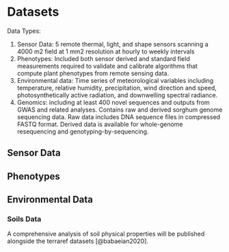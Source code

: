 # Datasets

Data Types:


1. Sensor Data: 5 remote thermal, light, and shape sensors scanning a 4000 m2 field at 1 mm2 resolution at hourly to weekly intervals
2. Phenotypes: Included both sensor derived and standard field measurements required to validate and calibrate algorithms that compute plant phenotypes from remote sensing data.
3. Environmental data: Time series of meteorological variables including temperature, relative humidity, precipitation, wind direction and speed, photosynthetically active radiation, and downwelling spectral radiance.
4. Genomics: including at least 400 novel sequences and outputs from GWAS and related analyses. Contains raw and derived sorghum genome sequencing data. Raw data includes DNA sequence files in compressed FASTQ format. Derived data is available for whole-genome resequencing and genotyping-by-sequencing.

## Sensor Data



## Phenotypes

## Environmental Data


### Soils Data

A comprehensive analysis of soil physical properties will be published alongside the terraref datasets [@babaeian2020].
